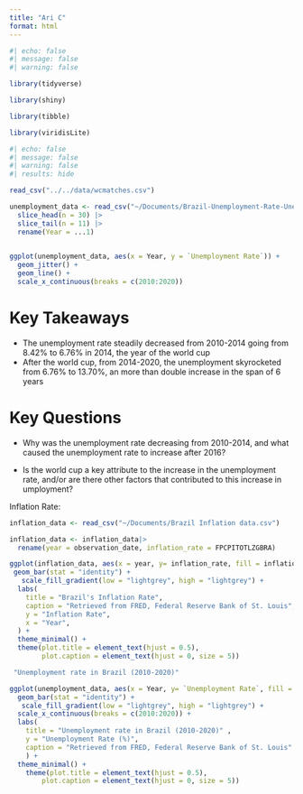 ```yaml
---
title: "Ari C"
format: html
---
```


```r
#| echo: false
#| message: false
#| warning: false

library(tidyverse)

library(shiny)

library(tibble)

library(viridisLite)

```

```r
#| echo: false
#| message: false
#| warning: false
#| results: hide

read_csv("../../data/wcmatches.csv")
```


```r
unemployment_data <- read_csv("~/Documents/Brazil-Unemployment-Rate-Unemployment-Rate-2025-04-16-11-18.csv") |>
  slice_head(n = 30) |>
  slice_tail(n = 11) |>
  rename(Year = ...1)
 
```

```r
ggplot(unemployment_data, aes(x = Year, y = `Unemployment Rate`)) +
  geom_jitter() +
  geom_line() +
  scale_x_continuous(breaks = c(2010:2020)) 
```
# Key Takeaways

- The unemployment rate steadily decreased from 2010-2014 going from 8.42% to 6.76% in 2014, the year of the world cup
- After the world cup, from 2014-2020, the unemployment skyrocketed from 6.76% to 13.70%, an more than double increase in the span of 6 years

# Key Questions

- Why was the unemployment rate decreasing from 2010-2014, and what caused the unemployment rate to increase after 2016?

- Is the world cup a key attribute to the increase in the unemployment rate, and/or are there other factors that contributed to this increase in umployment?



Inflation Rate:

```r
inflation_data <- read_csv("~/Documents/Brazil Inflation data.csv")
```

```r
inflation_data <- inflation_data|>
  rename(year = observation_date, inflation_rate = FPCPITOTLZGBRA)
```


```r
ggplot(inflation_data, aes(x = year, y= inflation_rate, fill = inflation_rate)) +
 geom_bar(stat = "identity") +
   scale_fill_gradient(low = "lightgrey", high = "lightgrey") +
  labs(
    title = "Brazil's Inflation Rate",
    caption = "Retrieved from FRED, Federal Reserve Bank of St. Louis",
    y = "Inflation Rate",
    x = "Year",
  ) +
  theme_minimal() +
  theme(plot.title = element_text(hjust = 0.5),
        plot.caption = element_text(hjust = 0, size = 5))
```
```r
 "Unemployment rate in Brazil (2010-2020)"

ggplot(unemployment_data, aes(x = Year, y= `Unemployment Rate`, fill = `Unemployment Rate`)) +
  geom_bar(stat = "identity") +
   scale_fill_gradient(low = "lightgrey", high = "lightgrey") +
  scale_x_continuous(breaks = c(2010:2020)) +
  labs(
    title = "Unemployment rate in Brazil (2010-2020)" ,
    y = "Unemployment Rate (%)",
    caption = "Retrieved from FRED, Federal Reserve Bank of St. Louis"
    ) +
  theme_minimal() +
    theme(plot.title = element_text(hjust = 0.5),
        plot.caption = element_text(hjust = 0, size = 5))
```

